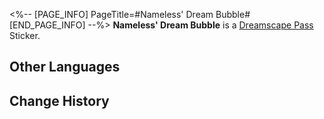 <%-- [PAGE_INFO]
PageTitle=#Nameless' Dream Bubble#
[END_PAGE_INFO] --%>
{{Stub|Location information}}
{{Item Infobox
|id          = 223108
|image       = Dreamscape Pass Sticker Nameless' Dream Bubble.png
|type        = Dreamscape Pass Sticker
|type2       = Big Squanderer Stickers
|invCategory = 
|rarity      = 4
|effect      = 
|description = Digital stickers that can be used to decorate the pages of the Dreamtour Handbook. They come in many different styles.
|source1     = [[Obtained by progressing the Trailblaze Mission]]
}}
{{Description|THEY have died. THEY still live.}}
'''Nameless' Dream Bubble''' is a [[Dreamscape Pass]] Sticker.

==Other Languages==
{{Other Languages
|en   = Nameless' Dream Bubble
|zhs  = 无名客的梦泡
|zht  = 無名客的夢泡
|ja   = ナナシビトの夢の泡
|ko   = 무명객의 꿈방울
|es   = Burbuja de ensueño del Anónimo
|fr   = Bulle onirique des Sans Noms
|ru   = Пузырь грёз Безымянных
|th   = ฟองฝันของผู้มาเยือนนิรนาม
|vi   = Bong Bóng Giấc Mơ Khách Vô Danh
|de   = Namenlose Traumblase
|id   = Gelembung Mimpi The Nameless
|pt   = Bolha de Sonhos do Inominado
}}

==Change History==
{{Change History|2.0}}